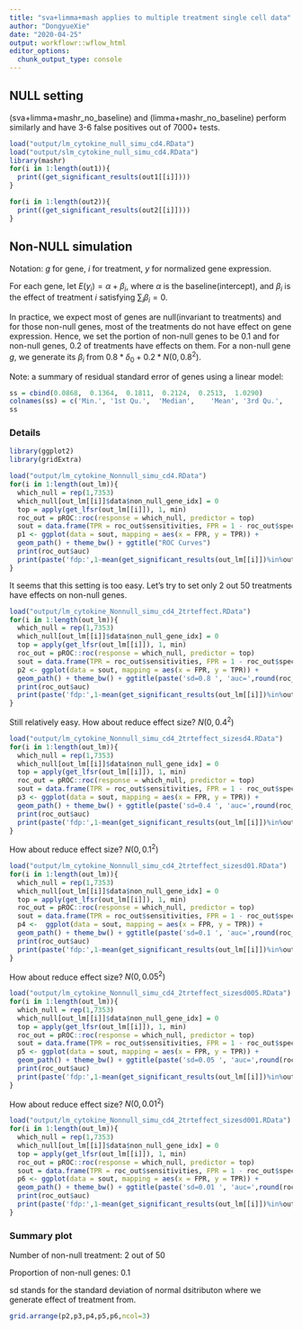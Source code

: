 ```yaml
---
title: "sva+limma+mash applies to multiple treatment single cell data"
author: "DongyueXie"
date: "2020-04-25"
output: workflowr::wflow_html
editor_options:
  chunk_output_type: console
---
```


## NULL setting

(sva+limma+mashr_no_baseline) and (limma+mashr_no_baseline) perform similarly and have 3-6 false positives out of 7000+ tests.

```r
load("output/lm_cytokine_null_simu_cd4.RData")
load("output/slm_cytokine_null_simu_cd4.RData")
library(mashr)
for(i in 1:length(out1)){
  print((get_significant_results(out1[[i]])))
}

for(i in 1:length(out2)){
  print((get_significant_results(out2[[i]])))
}
```


## Non-NULL simulation

Notation: $g$ for gene, $i$ for treatment, $y$ for normalized gene expression.

For each gene, let $E(y_{i}) = \alpha+\beta_i$, where $\alpha$ is the baseline(intercept), and $\beta_i$ is the effect of treatment $i$ satisfying $\sum_i\beta_i=0$.


In practice, we expect most of genes are null(invariant to treatments) and for those non-null genes, most of the treatments do not have effect on gene expression. Hence, we set the portion of non-null genes to be 0.1 and for non-null genes, $0.2$ of treatments have effects on them. For a non-null gene $g$, we generate its $\beta_i$ from $0.8*\delta_0+0.2*N(0,0.8^2)$.

Note: a summary of residual standard error of genes using a linear model: 

```r
ss = cbind(0.0868,  0.1364,  0.1811,  0.2124,  0.2513,  1.0290)
colnames(ss) = c('Min.', '1st Qu.',  'Median',    'Mean', '3rd Qu.',   'Max.' )
ss
```

### Details

```r
library(ggplot2)
library(gridExtra)

load("output/lm_cytokine_Nonnull_simu_cd4.RData")
for(i in 1:length(out_lm)){
  which_null = rep(1,7353)
  which_null[out_lm[[i]]$data$non_null_gene_idx] = 0
  top = apply(get_lfsr(out_lm[[i]]), 1, min)
  roc_out = pROC::roc(response = which_null, predictor = top)
  sout = data.frame(TPR = roc_out$sensitivities, FPR = 1 - roc_out$specificities)
  p1 <- ggplot(data = sout, mapping = aes(x = FPR, y = TPR)) +
  geom_path() + theme_bw() + ggtitle("ROC Curves")
  print(roc_out$auc)
  print(paste('fdp:',1-mean(get_significant_results(out_lm[[i]])%in%out_lm[[i]]$data$non_null_gene_idx)))
}
```


It seems that this setting is too easy. Let's try to set only 2 out 50 treatments have effects on non-null genes. 

```r
load("output/lm_cytokine_Nonnull_simu_cd4_2trteffect.RData")
for(i in 1:length(out_lm)){
  which_null = rep(1,7353)
  which_null[out_lm[[i]]$data$non_null_gene_idx] = 0
  top = apply(get_lfsr(out_lm[[i]]), 1, min)
  roc_out = pROC::roc(response = which_null, predictor = top)
  sout = data.frame(TPR = roc_out$sensitivities, FPR = 1 - roc_out$specificities)
  p2 <- ggplot(data = sout, mapping = aes(x = FPR, y = TPR)) +
  geom_path() + theme_bw() + ggtitle(paste('sd=0.8 ', 'auc=',round(roc_out$auc,4)))
  print(roc_out$auc)
  print(paste('fdp:',1-mean(get_significant_results(out_lm[[i]])%in%out_lm[[i]]$data$non_null_gene_idx)))
}
```

Still relatively easy. How about reduce effect size? $N(0,0.4^2)$

```r
load("output/lm_cytokine_Nonnull_simu_cd4_2trteffect_sizesd4.RData")
for(i in 1:length(out_lm)){
  which_null = rep(1,7353)
  which_null[out_lm[[i]]$data$non_null_gene_idx] = 0
  top = apply(get_lfsr(out_lm[[i]]), 1, min)
  roc_out = pROC::roc(response = which_null, predictor = top)
  sout = data.frame(TPR = roc_out$sensitivities, FPR = 1 - roc_out$specificities)
  p3 <- ggplot(data = sout, mapping = aes(x = FPR, y = TPR)) +
  geom_path() + theme_bw() + ggtitle(paste('sd=0.4 ', 'auc=',round(roc_out$auc,4)))
  print(roc_out$auc)
  print(paste('fdp:',1-mean(get_significant_results(out_lm[[i]])%in%out_lm[[i]]$data$non_null_gene_idx)))
}
```


How about reduce effect size? $N(0,0.1^2)$

```r
load("output/lm_cytokine_Nonnull_simu_cd4_2trteffect_sizesd01.RData")
for(i in 1:length(out_lm)){
  which_null = rep(1,7353)
  which_null[out_lm[[i]]$data$non_null_gene_idx] = 0
  top = apply(get_lfsr(out_lm[[i]]), 1, min)
  roc_out = pROC::roc(response = which_null, predictor = top)
  sout = data.frame(TPR = roc_out$sensitivities, FPR = 1 - roc_out$specificities)
  p4 <-  ggplot(data = sout, mapping = aes(x = FPR, y = TPR)) +
  geom_path() + theme_bw() + ggtitle(paste('sd=0.1 ', 'auc=',round(roc_out$auc,4)))
  print(roc_out$auc)
  print(paste('fdp:',1-mean(get_significant_results(out_lm[[i]])%in%out_lm[[i]]$data$non_null_gene_idx)))
}
```

How about reduce effect size? $N(0,0.05^2)$

```r
load("output/lm_cytokine_Nonnull_simu_cd4_2trteffect_sizesd005.RData")
for(i in 1:length(out_lm)){
  which_null = rep(1,7353)
  which_null[out_lm[[i]]$data$non_null_gene_idx] = 0
  top = apply(get_lfsr(out_lm[[i]]), 1, min)
  roc_out = pROC::roc(response = which_null, predictor = top)
  sout = data.frame(TPR = roc_out$sensitivities, FPR = 1 - roc_out$specificities)
  p5 <- ggplot(data = sout, mapping = aes(x = FPR, y = TPR)) +
  geom_path() + theme_bw() + ggtitle(paste('sd=0.05 ', 'auc=',round(roc_out$auc,4)))
  print(roc_out$auc)
  print(paste('fdp:',1-mean(get_significant_results(out_lm[[i]])%in%out_lm[[i]]$data$non_null_gene_idx)))
}
```

How about reduce effect size? $N(0,0.01^2)$

```r
load("output/lm_cytokine_Nonnull_simu_cd4_2trteffect_sizesd001.RData")
for(i in 1:length(out_lm)){
  which_null = rep(1,7353)
  which_null[out_lm[[i]]$data$non_null_gene_idx] = 0
  top = apply(get_lfsr(out_lm[[i]]), 1, min)
  roc_out = pROC::roc(response = which_null, predictor = top)
  sout = data.frame(TPR = roc_out$sensitivities, FPR = 1 - roc_out$specificities)
  p6 <- ggplot(data = sout, mapping = aes(x = FPR, y = TPR)) +
  geom_path() + theme_bw() + ggtitle(paste('sd=0.01 ', 'auc=',round(roc_out$auc,4)))
  print(roc_out$auc)
  print(paste('fdp:',1-mean(get_significant_results(out_lm[[i]])%in%out_lm[[i]]$data$non_null_gene_idx)))
}
```


### Summary plot

Number of non-null treatment: 2 out of 50

Proportion of non-null genes: 0.1

sd stands for the standard deviation of normal dsitributon where we generate effect of treatment from.

```r
grid.arrange(p2,p3,p4,p5,p6,ncol=3)
```
